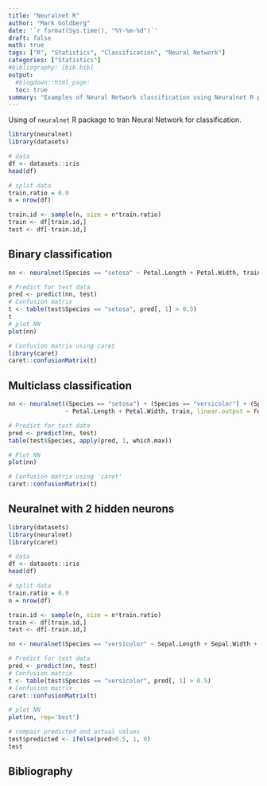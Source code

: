 ```yaml
---
title: "Neuralnet R"
author: "Mark Goldberg"
date: '`r format(Sys.time(), "%Y-%m-%d")`'
draft: false
math: true
tags: ["R", "Statistics", "Classification", "Neural Network"]
categories: ["Statistics"]
#bibliography: [bib.bib]
output:
  #blogdown::html_page:
  toc: true
summary: "Examples of Neural Network classification using Neuralnet R package."
---
```


Using of `neuralnet` R package to tran Neural Network for classification.  
```r
library(neuralnet)
library(datasets)

# data
df <- datasets::iris
head(df)

# split data
train.ratio = 0.9
n = nrow(df)

train.id <- sample(n, size = n*train.ratio)
train <- df[train.id,]
test <- df[-train.id,]
```
## Binary classification
```r
nn <- neuralnet(Species == "setosa" ~ Petal.Length + Petal.Width, train, linear.output = FALSE)

# Predict for test data
pred <- predict(nn, test)
# Confusion matrix
t <- table(test$Species == "setosa", pred[, 1] > 0.5)
t
# plot NN
plot(nn)

# Confusion matrix using caret
library(caret)
caret::confusionMatrix(t)
```

## Multiclass classification
```r
nn <- neuralnet((Species == "setosa") + (Species == "versicolor") + (Species == "virginica") 
                ~ Petal.Length + Petal.Width, train, linear.output = FALSE)

# Predict for test data
pred <- predict(nn, test)
table(test$Species, apply(pred, 1, which.max))

# Plot NN
plot(nn)

# Confusion matrix using 'caret'
caret::confusionMatrix(t)
```

## Neuralnet with 2 hidden neurons
```r
library(datasets)
library(neuralnet)
library(caret)

# data
df <- datasets::iris
head(df)

# split data
train.ratio = 0.9
n = nrow(df)

train.id <- sample(n, size = n*train.ratio)
train <- df[train.id,]
test <- df[-train.id,]

nn <- neuralnet(Species == "versicolor" ~ Sepal.Length + Sepal.Width + Petal.Length + Petal.Width, train, hidden = 2, linear.output = FALSE)

# Predict for test data
pred <- predict(nn, test)
# Confusion matrix
t <- table(test$Species == "versicolor", pred[, 1] > 0.5)
# Confusion matrix
caret::confusionMatrix(t)

# plot NN
plot(nn, rep='best')

# compair predicted and actual values
test$predicted <- ifelse(pred>0.5, 1, 0)
test
```

## Bibliography
